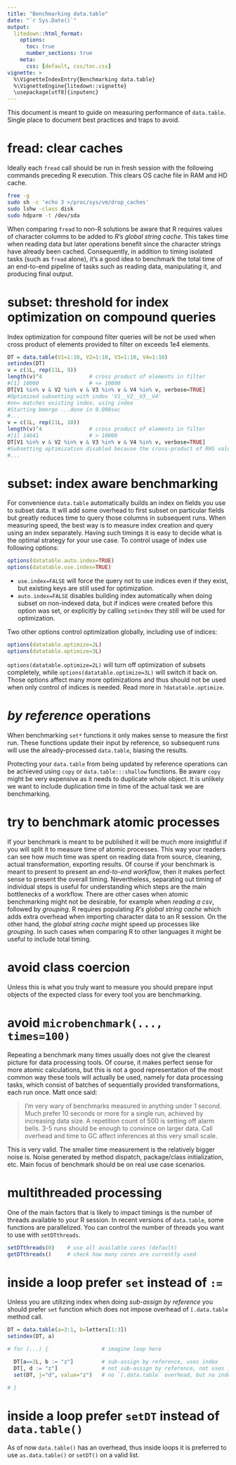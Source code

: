 ```yaml
---
title: "Benchmarking data.table"
date: "`r Sys.Date()`"
output:
  litedown::html_format:
    options:
      toc: true
      number_sections: true
    meta:
      css: [default, css/toc.css]
vignette: >
  %\VignetteIndexEntry{Benchmarking data.table}
  %\VignetteEngine{litedown::vignette}
  \usepackage[utf8]{inputenc}
---
```


<style>
h2 {
    font-size: 20px;
}
</style>

This document is meant to guide on measuring performance of `data.table`. Single place to document best practices and traps to avoid.

# fread: clear caches

Ideally each `fread` call should be run in fresh session with the following commands preceding R execution. This clears OS cache file in RAM and HD cache.

```sh
free -g
sudo sh -c 'echo 3 >/proc/sys/vm/drop_caches'
sudo lshw -class disk
sudo hdparm -t /dev/sda
```

When comparing `fread` to non-R solutions be aware that R requires values of character columns to be added to _R's global string cache_. This takes time when reading data but later operations benefit since the character strings have already been cached. Consequently, in addition to timing isolated tasks (such as `fread` alone), it's a good idea to benchmark the total time of an end-to-end pipeline of tasks such as reading data, manipulating it, and producing final output.

# subset: threshold for index optimization on compound queries

Index optimization for compound filter queries will be not be used when cross product of elements provided to filter on exceeds 1e4 elements.

```r
DT = data.table(V1=1:10, V2=1:10, V3=1:10, V4=1:10)
setindex(DT)
v = c(1L, rep(11L, 9))
length(v)^4               # cross product of elements in filter
#[1] 10000                # <= 10000
DT[V1 %in% v & V2 %in% v & V3 %in% v & V4 %in% v, verbose=TRUE]
#Optimized subsetting with index 'V1__V2__V3__V4'
#on= matches existing index, using index
#Starting bmerge ...done in 0.000sec
#...
v = c(1L, rep(11L, 10))
length(v)^4               # cross product of elements in filter
#[1] 14641                # > 10000
DT[V1 %in% v & V2 %in% v & V3 %in% v & V4 %in% v, verbose=TRUE]
#Subsetting optimization disabled because the cross-product of RHS values exceeds 1e4, causing memory problems.
#...
```

# subset: index aware benchmarking

For convenience `data.table` automatically builds an index on fields you use to subset data. It will add some overhead to first subset on particular fields but greatly reduces time to query those columns in subsequent runs. When measuring speed, the best way is to measure index creation and query using an index separately. Having such timings it is easy to decide what is the optimal strategy for your use case.
To control usage of index use following options:

```r
options(datatable.auto.index=TRUE)
options(datatable.use.index=TRUE)
```

- `use.index=FALSE` will force the query not to use indices even if they exist, but existing keys are still used for optimization.
- `auto.index=FALSE` disables building index automatically when doing subset on non-indexed data, but if indices were created before this option was set, or explicitly by calling `setindex` they still will be used for optimization.

Two other options control optimization globally, including use of indices:
```r
options(datatable.optimize=2L)
options(datatable.optimize=3L)
```
`options(datatable.optimize=2L)` will turn off optimization of subsets completely, while `options(datatable.optimize=3L)` will switch it back on.
Those options affect many more optimizations and thus should not be used when only control of indices is needed. Read more in `?datatable.optimize`.

# _by reference_ operations

When benchmarking `set*` functions it only makes sense to measure the first run. These functions update their input by reference, so subsequent runs will use the already-processed `data.table`, biasing the results. 

Protecting your `data.table` from being updated by reference operations can be achieved using `copy` or `data.table:::shallow` functions. Be aware `copy` might be very expensive as it needs to duplicate whole object. It is unlikely we want to include duplication time in time of the actual task we are benchmarking.

# try to benchmark atomic processes

If your benchmark is meant to be published it will be much more insightful if you will split it to measure time of atomic processes. This way your readers can see how much time was spent on reading data from source, cleaning, actual transformation, exporting results.
Of course if your benchmark is meant to present to present an _end-to-end workflow_, then it makes perfect sense to present the overall timing. Nevertheless, separating out timing of individual steps is useful for understanding which steps are the main bottlenecks of a workflow.
There are other cases when atomic benchmarking might not be desirable, for example when _reading a csv_, followed by _grouping_. R requires populating _R's global string cache_ which adds extra overhead when importing character data to an R session. On the other hand, the _global string cache_ might speed up processes like _grouping_. In such cases when comparing R to other languages it might be useful to include total timing.

# avoid class coercion

Unless this is what you truly want to measure you should prepare input objects of the expected class for every tool you are benchmarking.

# avoid `microbenchmark(..., times=100)`

Repeating a benchmark many times usually does not give the clearest picture for data processing tools. Of course, it makes perfect sense for more atomic calculations, but this is not a good representation of the most common way these tools will actually be used, namely for data processing tasks, which consist of batches of sequentially provided transformations, each run once.
Matt once said:

> I'm very wary of benchmarks measured in anything under 1 second. Much prefer 10 seconds or more for a single run, achieved by increasing data size. A repetition count of 500 is setting off alarm bells. 3-5 runs should be enough to convince on larger data. Call overhead and time to GC affect inferences at this very small scale.

This is very valid. The smaller time measurement is the relatively bigger noise is. Noise generated by method dispatch, package/class initialization, etc. Main focus of benchmark should be on real use case scenarios.

# multithreaded processing

One of the main factors that is likely to impact timings is the number of threads available to your R session. In recent versions of `data.table`, some functions are parallelized.
You can control the number of threads you want to use with `setDTthreads`.

```r
setDTthreads(0)    # use all available cores (default)
getDTthreads()     # check how many cores are currently used
```

# inside a loop prefer `set` instead of `:=`

Unless you are utilizing index when doing _sub-assign by reference_ you should prefer `set` function which does not impose overhead of `[.data.table` method call.

```r
DT = data.table(a=3:1, b=letters[1:3])
setindex(DT, a)

# for (...) {                 # imagine loop here

  DT[a==2L, b := "z"]         # sub-assign by reference, uses index
  DT[, d := "z"]              # not sub-assign by reference, not uses index and adds overhead of `[.data.table`
  set(DT, j="d", value="z")   # no `[.data.table` overhead, but no index yet, till #1196

# }
```

# inside a loop prefer `setDT` instead of `data.table()`

As of now `data.table()` has an overhead, thus inside loops it is preferred to use `as.data.table()` or `setDT()` on a valid list.
